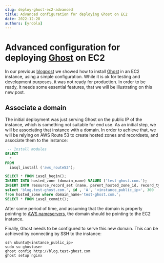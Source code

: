 ```yaml
---
slug: deploy-ghost-ec2-advanced
title: Advanced configuration for deploying Ghost on EC2
date: 2022-12-28
authors: [yrobla]
---
```


# Advanced configuration for deploying <a href="https://ghost.org/">Ghost</a> on EC2

In our previous <a href="https://iasql.com/blog/deploy-ghost-ec2/">blogpost</a> we showed how to install <a href="https://ghost.org/">Ghost</a> in an EC2 instance, using a simple configuration. While it is ok
for testing and development purposes, it was not ready for production. In order to be ready, it needs some essential features, that we will be illustrating on this new post.

## Associate a domain

The initial deployment was just serving Ghost on the public IP of the instance, which is something not suitable for end use. As an initial step, we will be associating that instance with a domain.
In order to achieve that, we will be relying on AWS Route 53 to create hosted zones and recordsets, and associate them to the instance:

```sql TheButton[Generate keypair]="Import keypair"
 -- Install modules
SELECT
  *
FROM
  iasql_install ('aws_route53');

SELECT * FROM iasql_begin();
INSERT INTO hosted_zone (domain_name) VALUES ('test-ghost.com.');
INSERT INTO resource_record_set (name, parent_hosted_zone_id, record_type, record, ttl) 
select 'blog.test-ghost.com.', id , 'A', '<instance_public_ip>', 300
from hosted_zone where domain_name='test-ghost.com.';
SELECT * FROM iasql_commit();
```

After some period of time, and assuming that the domain is properly pointing to <a href="https://docs.aws.amazon.com/Route53/latest/DeveloperGuide/migrate-dns-domain-in-use.html#migrate-dns-change-name-servers-with-provider">AWS nameservers</a>,
the domain should be pointing to the EC2 instance.

Finally, Ghost needs to be configured to serve this new domain. This can be achieved by connecting by SSH to the instance:

```console
ssh ubuntu@<instance_public_ip>
sudo su ghostuser
ghost config http://blog.test-ghost.com
ghost setup nginx
```